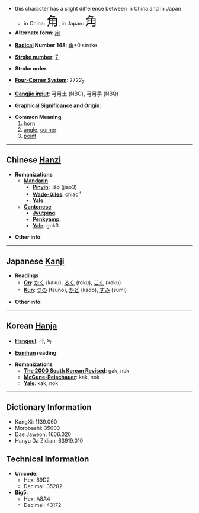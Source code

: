 *this character has a slight difference between in China and in Japan
**in China: <font size="6"><font lang="zh">角</font></font>, in Japan: <font size="6"><font lang="ja">角</font></font>
* '''Alternate form''': [[甪]]

* '''[[Wiktionary:Chinese radical index| Radical]] Number 148''': [[Wiktionary:Chinese radical index 角|角]]+0 stroke

* '''[[Wiktionary:Chinese total strokes index|Stroke number]]''': [[Wiktionary:Chinese total strokes index 7|7]]

* '''Stroke order''': 

* '''[[Wiktionary:Chinese four corner index|Four-Corner System]]''': 2722<sub>7</sub>

* '''[[Wiktionary:Chinese Cangjie index|Cangjie input]]''': 弓月土 (NBG), 弓月手 (NBQ)

* '''Graphical Significance and Origin''': 

* '''Common Meaning'''
*# [[horn]]
*# [[angle]], [[corner]]
*# [[point]]

----

== Chinese [[Hanzi]] ==

* '''Romanizations'''
** '''[[Mandarin]]'''
*** '''[[Pinyin]]''': jiǎo (jiao3)
*** '''[[Wade-Giles]]''': chiao<sup>3</sup>
*** '''[[Yale]]''': 
** '''[[Cantonese]]'''
*** '''[[Jyutping]]''':
*** '''[[Penkyamp]]''': 
*** '''[[Yale]]''': gok3

* '''Other info''': 

----

== Japanese [[Kanji]] ==

* '''Readings'''
** '''[[On]]''': [[かく]] (kaku), [[ろく]] (roku), [[こく]] (koku)
** '''[[Kun]]''': [[つの]] (tsuno), [[かど]] (kado), [[すみ]] (sumi)

* '''Other info''':  

----

== Korean [[Hanja]] ==

* '''[[Hangeul]]''': 각, 녹

* '''[[Eumhun]] reading''': 

* '''Romanizations'''
** '''[[The 2000 South Korean Revised Romanization|The 2000 South Korean Revised]]''': gak, nok
** '''[[McCune-Reischauer]]''': kak, nok
** '''[[Yale]]''': kak, nok

----

== Dictionary Information ==

* KangXi: 1139.060
* Morobashi: 35003
* Dae Jaweon: 1606.020
* Hanyu Da Zidian: 63919.010

== Technical Information ==

* '''Unicode''':
** Hex: 89D2
** Decimal: 35282
* '''Big5''':
** Hex: A8A4
** Decimal: 43172